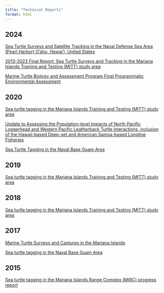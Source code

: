 ```yaml
---
title: "Technical Reports"
format: html
---
```


## 2024
::: {.grid}

::: {.card}
[Sea Turtle Surveys and Satellite Tracking in the Naval Defense Sea Area (Pearl Harbor) O'ahu, Hawai'i, United States](https://repository.library.noaa.gov/view/noaa/66118)
:::

::: {.card}
[2013-2023 Final Report: Sea Turtle Surveys and Tracking in the Mariana Islands Training and Testing (MITT) study area](https://repository.library.noaa.gov/view/noaa/61493)
:::

::: {.card}
[Marine Turtle Biology and Assessment Program Final Programmatic Environmental Assessment](https://repository.library.noaa.gov/view/noaa/60796)
:::

:::

## 2020
::: {.grid}

::: {.card}
[Sea turtle tagging in the Mariana Islands Training and Testing (MITT) study area](https://repository.library.noaa.gov/view/noaa/23886)
:::

::: {.card}
[Update to Assessing the Population-level Impacts of North Pacific Loggerhead and Western Pacific Leatherback Turtle Interactions, inclusion of the Hawaii-based Deep-set and American Samoa-based Longline Fisheries](https://repository.library.noaa.gov/view/noaa/24251)
:::

::: {.card}
[Sea Turtle Tagging in the Naval Base Guam Area](https://repository.library.noaa.gov/view/noaa/33294)
:::

:::

## 2019
::: {.grid}

::: {.card}
[Sea turtle tagging in the Mariana Islands Training and Testing (MITT) study area](https://repository.library.noaa.gov/view/noaa/21448)
:::

:::

## 2018
::: {.grid}

::: {.card}
[Sea turtle tagging in the Mariana Islands Training and Testing (MITT) study area](https://repository.library.noaa.gov/view/noaa/17281)
:::

:::

## 2017
::: {.grid}

::: {.card}
[Marine Turtle Surveys and Captures in the Mariana Islands](https://repository.library.noaa.gov/view/noaa/18742)
:::

::: {.card}
[Sea turtle tagging in the Naval Base Guam Area](https://repository.library.noaa.gov/view/noaa/15114)
:::

:::

## 2015
::: {.grid}

::: {.card}
[Sea turtle tagging in the Mariana Islands Range Complex (MIRC) progress report](https://repository.library.noaa.gov/view/noaa/12714)
:::

:::



